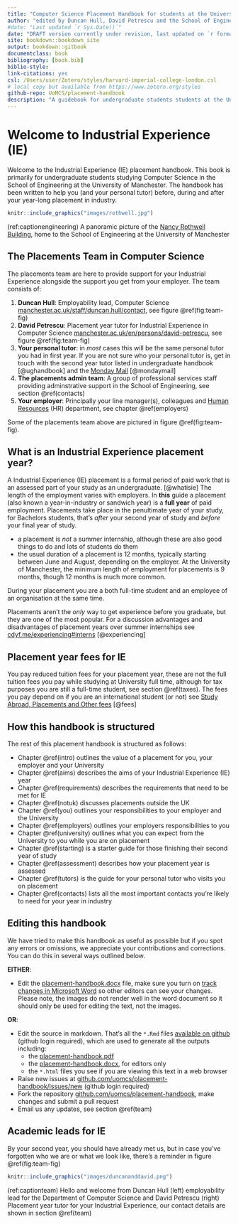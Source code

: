 ```yaml
---
title: "Computer Science Placement Handbook for students at the University of Manchester"
author: "edited by Duncan Hull, David Petrescu and the School of Engineering placements team"
#date: "Last updated `r Sys.Date()`"
date: "DRAFT version currently under revision, last updated on `r format(Sys.time(), '%d %B, %Y')`"
site: bookdown::bookdown_site
output: bookdown::gitbook
documentclass: book
bibliography: [book.bib]
biblio-style: 
link-citations: yes
csl: /Users/user/Zotero/styles/harvard-imperial-college-london.csl
# local copy but available from https://www.zotero.org/styles
github-repo: UoMCS/placement-handbook
description: "A guidebook for undergraduate students students at the University of Manchester before, during and after their placement in industry"
---
```


# Welcome to Industrial Experience (IE) {-}

Welcome to the Industrial Experience (IE) placement handbook. This book is primarily for undergraduate students studying Computer Science in the School of Engineering at the University of Manchester. The handbook has been written to help you (and your personal tutor) before, during and after your year-long placement in industry.

```r
knitr::include_graphics("images/rothwell.jpg")
```

(ref:captionengineering) A panoramic picture of the [Nancy Rothwell Building](https://en.wikipedia.org/wiki/Nancy_Rothwell_Building), home to the School of Engineering at the University of Manchester


## The Placements Team in Computer Science {#team}

The placements team are here to provide support for your Industrial Experience alongside the support you get from your employer. The team consists of:

1. **Duncan Hull**: Employability lead, Computer Science [manchester.ac.uk/staff/duncan.hull/contact](https://personalpages.manchester.ac.uk/staff/duncan.hull/contact), see figure \@ref(fig:team-fig)
1. **David Petrescu**: Placement year tutor for Industrial Experience in Computer Science [manchester.ac.uk/en/persons/david-petrescu](https://research.manchester.ac.uk/en/persons/david-petrescu),  see figure \@ref(fig:team-fig)
1. **Your personal tutor**: in _most_ cases this will be the same personal tutor you had in first year. If you are not sure who your personal tutor is, get in touch with the second year tutor listed in undergraduate handbook [@ughandbook] and the [Monday Mail](https://studentnet.cs.manchester.ac.uk/ugt/mondaymail/) [@mondaymail] 
1. **The placements admin team**: A group of professional services staff providing adminstrative support in the School of Engineering, see section \@ref(contacts)
1. **Your employer**: Principally your line manager(s), colleagues and [Human Resources](https://en.wikipedia.org/wiki/Human_resources) (HR) department, see chapter \@ref(employers)

Some of the placements team above are pictured in figure \@ref(fig:team-fig).


## What is an Industrial Experience placement year? {#placement}

A Industrial Experience (IE) placement is a formal period of paid work that is an assessed part of your study as an undergraduate. [@whatisie] The length of the employment varies with employers. In **this** guide a placement (also known a year-in-industry or sandwich year) is a **full year** of paid employment. Placements take place in the penultimate year of your study, for Bachelors students, that's _after_ your second year of study and _before_ your final year of study.

* a placement is _not_ a summer internship, although these are also good things to do and lots of students do them
* the usual duration of a placement is 12 months, typically starting between June and August, depending on the employer. At the University of Manchester, the minimum length of employment for placements is 9 months, though 12 months is much more common. 


During your placement you are a both full-time student and an employee of an organisation at the same time. 

Placements aren't the _only_ way to get experience before you graduate, but they are one of the most popular. For a discussion advantages and disadvantages of placement years over summer internships see [cdyf.me/experiencing#interns](https://www.cdyf.me/experiencing#interns) [@experiencing]


## Placement year fees for IE {#fees}

You pay reduced tuition fees for your placement year, these are not the full tuition fees you pay while studying at University full time, although for tax purposes you are still a full-time student, see section \@ref(taxes). The fees you pay depend on if you are an international student (or not) see [Study Abroad, Placements and Other fees](https://www.studentsupport.manchester.ac.uk/finances/tuition-fees/fee-amounts/other-fees/) [@fees]


## How this handbook is structured {#guide}
The rest of this placement handbook is structured as follows: 

* Chapter \@ref(intro) outlines the value of a placement for you, your employer and your University 
* Chapter \@ref(aims) describes the aims of your Industrial Experience (IE) year
* Chapter \@ref(requirements) describes the requirements that need to be met for IE
* Chapter \@ref(notuk) discusses placements outside the UK
* Chapter \@ref(you) outlines your responsibilities to your employer and the University
* Chapter \@ref(employers) outlines your employers responsibilities to you 
* Chapter \@ref(university) outlines what you can expect from the University to you while you are on placement
* Chapter \@ref(starting) is a starter guide for those finishing their second year of study 
* Chapter \@ref(assessment) describes how your placement year is assessed
* Chapter \@ref(tutors) is the guide for your personal tutor who visits you on placement
* Chapter \@ref(contacts) lists all the most important contacts you're likely to need for your year in industry

## Editing this handbook {#edit}

We have tried to make this handbook as useful as possible but if you spot any errors or omissions, we appreciate your contributions and corrections. You can do this in several ways outlined below.

**EITHER**: 

* Edit the [placement-handbook.docx](placement-handbook.docx) file, make sure you turn on [track changes in Microsoft Word](https://support.microsoft.com/en-gb/office/track-changes-in-word-197ba630-0f5f-4a8e-9a77-3712475e806a) so other editors can see your changes. Please note, the images do not render well in the word document so it should only be used for editing the text, not the images.

**OR**:

* Edit the source in markdown. That's all the `*.Rmd` files [available on github](https://github.com/search?q=repo%3AUoMCS%2Fplacement-handbook++language%3ARMarkdown&type=code) (github login required), which are used to generate all the outputs including: 
    + the [placement-handbook.pdf](placement-handbook.pdf)
    + the [placement-handbook.docx](placement-handbook.docx), for editors only
    + the `*.html` files you see if you are viewing this text in a web browser
* Raise new issues at [github.com/uomcs/placement-handbook/issues/new](https://github.com/uomcs/placement-handbook/issues/new) (github login required)
* Fork the repository [github.com/uomcs/placement-handbook](https://github.com/uomcs/placement-handbook), make changes and submit a pull request 
* Email us any updates, see section \@ref(team)

## Academic leads for IE {#leads}

By your second year, you should have already met us, but in case you've forgotten who we are or what we look like, there's a reminder in figure \@ref(fig:team-fig)

```r
knitr::include_graphics("images/duncananddavid.png")
```
(ref:captionteam) Hello and welcome from Duncan Hull (left) employability lead for the Department of Computer Science and David Petrescu (right) Placement year tutor for your Industrial Experience, our contact details are shown in section \@ref(team)






